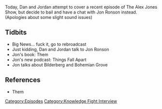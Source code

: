 {{DEFAULTSORT:
    #_EPISODE_0615:November 8, 2021?
}}{{Episode
    | title           = November 8, 2021?
    | caption         = [https://knowledgefight.libsyn.com/615-november-8-2021 Listen to this episode on Libsyn]
    | episodeNumber   = 615
    | length          = 01:38:25
    | airDate         = November 10, 2021
    | coverageDate    = November 8, 2021
    | episodeType     = [[:Category:Knowledge Fight Interview|Knowledge Fight Interview]]
    | appearance      = [[Jon Ronson]]
    | previousEpisode = [[614: The Purge of Gates]]
    | nextEpisode     = [[616: November 9, 2021]]
}}

{{Stub}}

Today, Dan and Jordan attempt to cover a recent episode of The Alex Jones Show, but decide to bail and have a chat with Jon Ronson instead. (Apologies about some slight sound issues)

==Tidbits==

*Big News... fuck it, go to rebroadcast
*Just kidding, Dan and Jordan talk to Jon Ronson
*Jon's book: Them
*Jon's new podcast: Things Fall Apart
*Jon talks about Bilderberg and Bohemian Grove

==References==

*Them

[[Category:Episodes]]
[[Category:Knowledge Fight Interview]]
